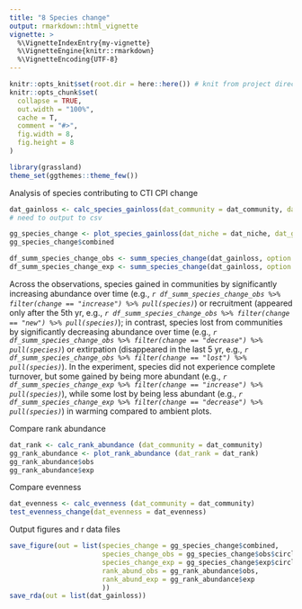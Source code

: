 ```yaml
---
title: "8 Species change"
output: rmarkdown::html_vignette
vignette: >
  %\VignetteIndexEntry{my-vignette}
  %\VignetteEngine{knitr::rmarkdown}
  %\VignetteEncoding{UTF-8}
---
```


```r
knitr::opts_knit$set(root.dir = here::here()) # knit from project directory
knitr::opts_chunk$set(
  collapse = TRUE,
  out.width = "100%",
  cache = T,
  comment = "#>",
  fig.width = 8,
  fig.height = 8
)
```

```r
library(grassland)
theme_set(ggthemes::theme_few())
```

Analysis of species contributing to CTI CPI change
```r
dat_gainloss <- calc_species_gainloss(dat_community = dat_community, dat_niche = dat_niche)
# need to output to csv
```

```r
gg_species_change <- plot_species_gainloss(dat_niche = dat_niche, dat_gainloss = dat_gainloss)
gg_species_change$combined
```
```r
df_summ_species_change_obs <- summ_species_change(dat_gainloss, option = "obs")
df_summ_species_change_exp <- summ_species_change(dat_gainloss, option = "exp")
```

Across the observations, species gained in communities by significantly increasing abundance over time (e.g., _`r df_summ_species_change_obs %>% filter(change == "increase") %>% pull(species)`_) or recruitment (appeared only after the 5th yr, e.g., _`r df_summ_species_change_obs %>% filter(change == "new") %>% pull(species)`_); in contrast, species lost from communities by significantly decreasing abundance over time (e.g., _`r df_summ_species_change_obs %>% filter(change == "decrease") %>% pull(species)`_) or extirpation (disappeared in the last 5 yr, e.g., _`r df_summ_species_change_obs %>% filter(change == "lost") %>% pull(species)`_). In the experiment, species did not experience complete turnover, but some gained by being more abundant (e.g., _`r df_summ_species_change_exp %>% filter(change == "increase") %>% pull(species)`_), while some lost by being less abundant (e.g., _`r df_summ_species_change_exp %>% filter(change == "decrease") %>% pull(species)`_) in warming compared to ambient plots.


Compare rank abundance
```r
dat_rank <- calc_rank_abundance (dat_community = dat_community)
gg_rank_abundance <- plot_rank_abundance (dat_rank = dat_rank)
gg_rank_abundance$obs
gg_rank_abundance$exp
```

Compare evenness
```r
dat_evenness <- calc_evenness (dat_community = dat_community)
test_evenness_change(dat_evenness = dat_evenness)
```


Output figures and r data files
```r
save_figure(out = list(species_change = gg_species_change$combined,
                       species_change_obs = gg_species_change$obs$circle_detail,
                       species_change_exp = gg_species_change$exp$circle_detail,
                       rank_abund_obs = gg_rank_abundance$obs,
                       rank_abund_exp = gg_rank_abundance$exp
                       ))
save_rda(out = list(dat_gainloss))
```
